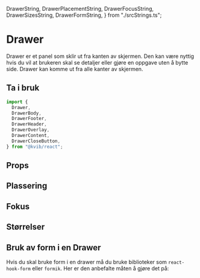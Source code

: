   DrawerString,
  DrawerPlacementString,
  DrawerFocusString,
  DrawerSizesString,
  DrawerFormString,
} from "./srcStrings.ts";

<Meta of={DrawerStories} />

# Drawer

Drawer er et panel som sklir ut fra kanten av skjermen. Den kan være nyttig hvis du vil at brukeren skal se detaljer eller gjøre en oppgave
uten å bytte side. Drawer kan komme ut fra alle kanter av skjermen.

## Ta i bruk

```jsx
import {
  Drawer,
  DrawerBody,
  DrawerFooter,
  DrawerHeader,
  DrawerOverlay,
  DrawerContent,
  DrawerCloseButton,
} from "@kvib/react";
```

## Props

<Card variant="outline" borderRadius="0">
  <CardBody>
    <Story of={DrawerStories.Drawer} />
  </CardBody>
</Card>

<Source code={DrawerString} dark />
<Controls of={DrawerStories.Drawer} />

## Plassering

<Card variant="outline" borderRadius="0">
  <CardBody>
    <Story of={DrawerStories.DrawerPlacement} />
  </CardBody>
</Card>

<Source code={DrawerPlacementString} dark />

## Fokus

<Card variant="outline" borderRadius="0">
  <CardBody>
    <Story of={DrawerStories.DrawerFocus} />
  </CardBody>
</Card>

<Source code={DrawerFocusString} dark />

## Størrelser

<Card variant="outline" borderRadius="0">
  <CardBody>
    <Story of={DrawerStories.DrawerSizes} />
  </CardBody>
</Card>

<Source code={DrawerSizesString} dark />

## Bruk av form i en Drawer

Hvis du skal bruke form i en drawer må du bruke biblioteker som `react-hook-form` eller `formik`. Her er den anbefalte måten å gjøre det på:

<Source code={DrawerFormString} dark />
